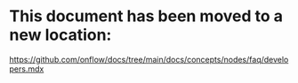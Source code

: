 # This document has been moved to a new location:

https://github.com/onflow/docs/tree/main/docs/concepts/nodes/faq/developers.mdx
